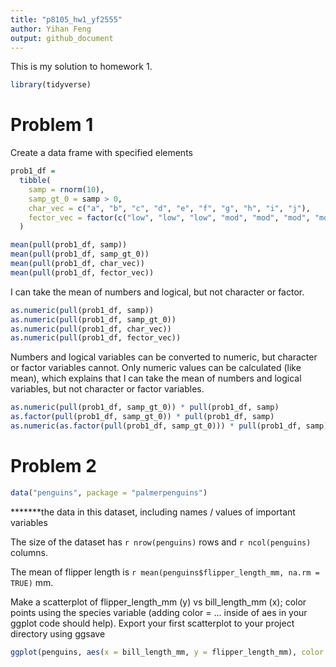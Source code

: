 ```yaml
---
title: "p8105_hw1_yf2555"
author: Yihan Feng 
output: github_document
---
```


This is my solution to homework 1. 

```r
library(tidyverse)
```


# Problem 1
Create a data frame with specified elements
 
 
```r
prob1_df = 
  tibble(
    samp = rnorm(10),
    samp_gt_0 = samp > 0,
    char_vec = c("a", "b", "c", "d", "e", "f", "g", "h", "i", "j"),
    fector_vec = factor(c("low", "low", "low", "mod", "mod", "mod", "mod", "high", "high", "high"))
  )
```


```r
mean(pull(prob1_df, samp))
mean(pull(prob1_df, samp_gt_0))
mean(pull(prob1_df, char_vec))
mean(pull(prob1_df, fector_vec))
```

I can take the mean of numbers and logical, but not character or factor. 



```r
as.numeric(pull(prob1_df, samp))
as.numeric(pull(prob1_df, samp_gt_0))
as.numeric(pull(prob1_df, char_vec))
as.numeric(pull(prob1_df, fector_vec))
```

Numbers and logical variables can be converted to numeric, but character or factor variables cannot. Only numeric values can be calculated (like mean), which explains that I can take the mean of numbers and logical variables, but not character or factor variables. 


```r
as.numeric(pull(prob1_df, samp_gt_0)) * pull(prob1_df, samp)
as.factor(pull(prob1_df, samp_gt_0)) * pull(prob1_df, samp)
as.numeric(as.factor(pull(prob1_df, samp_gt_0))) * pull(prob1_df, samp)
```



# Problem 2
```r
data("penguins", package = "palmerpenguins")
```


*******the data in this dataset, including names / values of important variables

The size of the dataset has `r nrow(penguins)` rows and `r ncol(penguins)` columns. 

The mean of flipper length is `r mean(penguins$flipper_length_mm, na.rm = TRUE)` mm. 






Make a scatterplot of flipper_length_mm (y) vs bill_length_mm (x); color points using the species variable (adding color = ... inside of aes in your ggplot code should help).
Export your first scatterplot to your project directory using ggsave


```r
ggplot(penguins, aes(x = bill_length_mm, y = flipper_length_mm), color = penguins$species, na.rm = TRUE) + geom_point()
```











